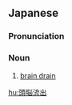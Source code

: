 ==Japanese==
{{ja-kanjitab|ず|のう|りゅう|しゅつ}}

===Pronunciation===
{{ja-pron|ずのう りゅうしゅつ|y=on}}

===Noun===
{{ja-noun|ずのう りゅうしゅつ}}

# [[brain drain]]

[[hu:頭脳流出]]